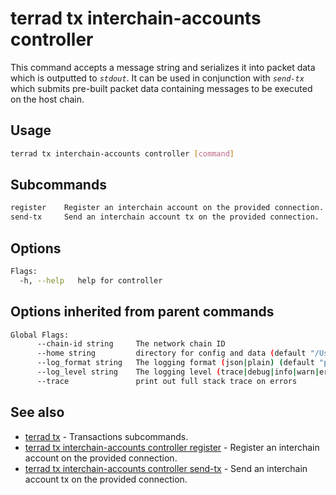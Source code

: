 # terrad tx interchain-accounts controller

This command accepts a message string and serializes it into packet data which is outputted to _`stdout`_. It can be used in conjunction with _`send-tx`_ which submits pre-built packet data containing messages to be executed on the host chain.

## Usage

```sh Terrad
terrad tx interchain-accounts controller [command]
```

## Subcommands

```sh Terrad
register    Register an interchain account on the provided connection.
send-tx     Send an interchain account tx on the provided connection.
```

## Options

```sh Terrad
Flags:
  -h, --help   help for controller
```

## Options inherited from parent commands

```sh Terrad
Global Flags:
      --chain-id string     The network chain ID
      --home string         directory for config and data (default "/Users/.terra")
      --log_format string   The logging format (json|plain) (default "plain")
      --log_level string    The logging level (trace|debug|info|warn|error|fatal|panic) (default "info")
      --trace               print out full stack trace on errors
```

## See also

* [terrad tx](../terrad_tx.mdx)	 - Transactions subcommands.
* [terrad tx interchain-accounts controller register](./terrad_tx_interchain-accounts_controller_register.mdx)	 - Register an interchain account on the provided connection.
* [terrad tx interchain-accounts controller send-tx](./terrad_tx_interchain-accounts_controller_send-tx.mdx)	 - Send an interchain account tx on the provided connection.
